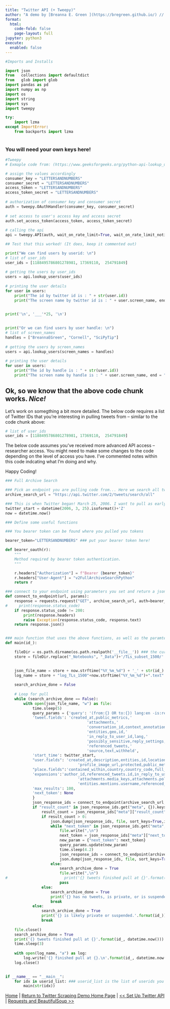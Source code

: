 ```yaml
---
title: "Twitter API (+ Tweepy)"
author: "A demo by [Breanna E. Green ](https://bregreen.github.io/) // Powered by [Quarto](https://quarto.org/docs/tools/jupyter-lab.html)"
format: 
  html:
    code-fold: false
    page-layout: full
jupyter: python3
execute: 
  enabled: false
---
```


```python

#Imports and Installs

import json
from   collections import defaultdict
from   glob import glob
import pandas as pd
import numpy as np
import os
import string
import sys
import tweepy 

try:
    import lzma
except ImportError:
    from backports import lzma
    
```

### You will need your own keys here!

```python

#Tweepy
# Exmaple code from: (https://www.geeksforgeeks.org/python-api-lookup_users-in-tweepy/)

# assign the values accordingly 
consumer_key = "LETTERSANDNUMBERS" 
consumer_secret = "LETTERSANDNUMBERS" 
access_token = "LETTERSANDNUMBERS" 
access_token_secret = "LETTERSANDNUMBERS" 
  
# authorization of consumer key and consumer secret 
auth = tweepy.OAuthHandler(consumer_key, consumer_secret) 
  
# set access to user's access key and access secret  
auth.set_access_token(access_token, access_token_secret) 
  
# calling the api  
api = tweepy.API(auth, wait_on_rate_limit=True, wait_on_rate_limit_notify=True) 

```


```python

## Test that this worked! (It does, keep it commented out)

print("We can find users by userid: \n")
# list of user_ids 
user_ids = [1188495786801278981, 17369110,  254791849]
  
# getting the users by user_ids 
users = api.lookup_users(user_ids) 
  
# printing the user details 
for user in users: 
    print("The id by twitter id is : " + str(user.id)) 
    print("The screen name by twitter id is : " + user.screen_name, end = "\n\n")


print('\n', '___'*25, '\n') 
    
    
print("Or we can find users by user handle: \n")
# list of screen_names 
handles = ["BreannaEGreen", "Cornell", "SciPyTip"] 
  
# getting the users by screen_names 
users = api.lookup_users(screen_names = handles) 
  
# printing the user details 
for user in users: 
    print("The id by handle is : " + str(user.id)) 
    print("The screen name by handle is : " + user.screen_name, end = "\n\n") 

```

## Ok, so we know that the above code chunk works. *Nice!*

Let's work on somegthing a bit more detailed. The below code requires a list of Twitter IDs that you're interesting in pulling tweets from -- similar to the code chunk above:

```python
# list of user_ids 
user_ids = [1188495786801278981, 17369110,  254791849]
```

The below code assumes you've received more advanced API access -- researcher access. You might need to make some changes to the code depending on the level of access you have. I've commented notes within this code indcating what I'm doing and why.

Happy Coding!


```python

### Full Archive Search

### Pick an endpoint you are pulling code from... Here we search all tweets 
archive_search_url = "https://api.twitter.com/2/tweets/search/all"

### This is when Twitter began! March 25, 2006. I want to pull as early as I possibly can, so why not start near the day the website launched?
twitter_start = datetime(2006, 3, 25).isoformat()+'Z'
now = datetime.now()

### Define some useful functions

### You bearer token can be found where you pulled you tokens

bearer_token="LETTERSANDNUMBERS" ### put your bearer token here!

def bearer_oauth(r):
    """
    Method required by bearer token authentication.
    """

    r.headers["Authorization"] = f"Bearer {bearer_token}"
    r.headers["User-Agent"] = "v2FullArchiveSearchPython"
    return r

### connect to your endpoint using parameters you set and return a json snippet
def connect_to_endpoint(url, params):
    response = requests.request("GET", archive_search_url, auth=bearer_oauth, params=params)
#     print(response.status_code)
    if response.status_code != 200:
        print(response.headers)
        raise Exception(response.status_code, response.text)
    return response.json()


### main function that uses the above functions, as well as the paramters you want
def main(id_):

    fileDir = os.path.dirname(os.path.realpath('__file__')) ### the current path that you're working in
    store = fileDir.replace("_Notebooks", "_Data")+'/TLs_subset_1500/' ### name of folder where you want to store these results

    
    json_file_name = store + now.strftime("%Y_%m_%d") + '_' + str(id_) + '.json' ### json file name as DATE_USERID_.json
    log_name = store + "log_TLs_1500"+now.strftime("%Y_%m_%d")+".text" ### creating a log of what was pulled in case somethign breaks (which happens!)
    
    search_archive_done = False
        
    # Loop for pull
    while (search_archive_done == False):
        with open(json_file_name, "w") as file:
            time.sleep(5)
            query_params = {'query': '(from:{} OR to:{}) lang:en -is:retweet'.format(id_, id_),
            'tweet.fields': 'created_at,public_metrics,'
                                    'attachments,'
                                    'conversation_id,context_annotations,'
                                    'entities,geo,id,'
                                    'in_reply_to_user_id,lang,'
                                    'possibly_sensitive,reply_settings,'
                                    'referenced_tweets,'
                                    'source,text,withheld',
            'start_time': twitter_start,
            "user.fields": 'created_at,description,entities,id,location,name,' 
                                'profile_image_url,protected,public_metrics,url,username,verified,withheld',
            "place.fields":'contained_within,country,country_code,full_name,geo,id,name,place_type',
            'expansions':'author_id,referenced_tweets.id,in_reply_to_user_id,'
                                'attachments.media_keys,attachments.poll_ids,geo.place_id,'
                                'entities.mentions.username,referenced_tweets.id.author_id', 
            'max_results': 100,
            'next_token': None
            }
            json_response_ids = connect_to_endpoint(archive_search_url, query_params)
            if "result_count" in json_response_ids.get("meta", {}).keys():
                result_count = json_response_ids["meta"]["result_count"]
                if result_count > 0:
                    json.dump(json_response_ids, file, sort_keys=True,indent=2, separators=(',', ': '))
                    while "next_token" in json_response_ids.get("meta", {}).keys():
                        file.write(",\n")
                        next_token = json_response_ids["meta"]["next_token"]
                        new_param = {"next_token": next_token}
                        query_params.update(new_param)
                        time.sleep(4.2)
                        json_response_ids = connect_to_endpoint(archive_search_url, query_params)
                        json.dump(json_response_ids, file, sort_keys=True,indent=2, separators=(',', ': '))
                    else:
                        search_archive_done = True
                        file.write(",\n")
#                         print('{} tweets finished pull at {}'.format(id_, datetime.now()))
                        pass
                else:
                    search_archive_done = True
                    print('{} has no tweets, is private, or is suspended. finished pull at {}'.format(id_, datetime.now()))
                    break
            else:
                search_archive_done = True
                print('{} is likely private or suspended.'.format(id_))
                break
       
    file.close()
    search_archive_done = True
    print('{} tweets finished pull at {}'.format(id_, datetime.now()))
    time.sleep(3)
    
    with open(log_name, "a") as log:
        log.write('{} finished pull at {}.\n'.format(id_, datetime.now()))
    log.close()
                

if __name__ == "__main__":
    for idx in userid_list: ### userid_list is the list of userids you're interested in pulling tweets from!
        main(str(idx))


```



[Home](https://bregreen.github.io/#) | 
[Return to Twitter Scraping Demo Home Page](https://bregreen.github.io/projects/Twitter_Scraping_Demo/Twitter_Scrape_Demo_README.html#) | 
[<< Set Up Twitter API](https://bregreen.github.io/projects/Twitter_Scraping_Demo/set_up_twitter_api_steps.html#) |
[Requests and BeautifulSoup >>](https://bregreen.github.io/projects/Twitter_Scraping_Demo/requests_and_beautifulsoup.html#) 
